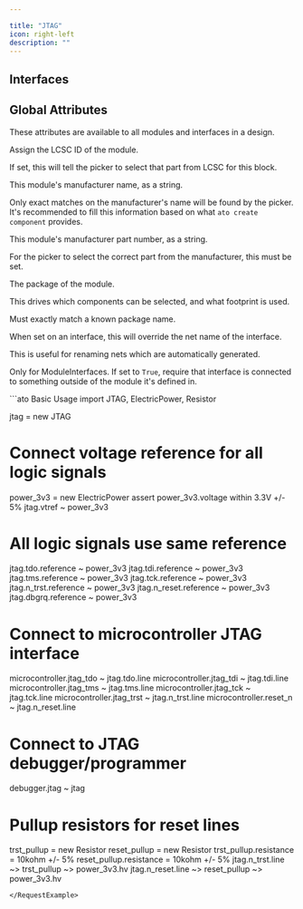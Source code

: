 ```yaml
---

title: "JTAG"
icon: right-left
description: ""
---
```



## Interfaces

<ParamField path='dbgrq' type='ElectricLogic'>
</ParamField>

<ParamField path='n_reset' type='ElectricLogic'>
</ParamField>

<ParamField path='n_trst' type='ElectricLogic'>
</ParamField>

<ParamField path='tck' type='ElectricLogic'>
</ParamField>

<ParamField path='tdi' type='ElectricLogic'>
</ParamField>

<ParamField path='tdo' type='ElectricLogic'>
</ParamField>

<ParamField path='tms' type='ElectricLogic'>
</ParamField>

<ParamField path='vtref' type='ElectricPower'>
</ParamField>


## Global Attributes


These attributes are available to all modules and interfaces in a design.
<ParamField path='lcsc_id' type='str'>

Assign the LCSC ID of the module.

If set, this will tell the picker to select that part from LCSC for this block.
</ParamField>

<ParamField path='manufacturer' type='str'>

This module's manufacturer name, as a string.

Only exact matches on the manufacturer's name will be found by the picker.
It's recommended to fill this information based on what `ato create component`
provides.
</ParamField>

<ParamField path='mpn' type='str'>

This module's manufacturer part number, as a string.

For the picker to select the correct part from the manufacturer,
this must be set.
</ParamField>

<ParamField path='package' type='str'>

The package of the module.

This drives which components can be selected, and what footprint is used.

Must exactly match a known package name.
</ParamField>

<ParamField path='exclude_from_bom' type='bool'>
</ParamField>

<ParamField path='override_net_name' type='str'>

When set on an interface, this will override the net name of the interface.

This is useful for renaming nets which are automatically generated.
</ParamField>

<ParamField path='required' type='bool'>

Only for ModuleInterfaces.
If set to `True`, require that interface is connected to something outside
of the module it's defined in.
</ParamField>

<RequestExample>
```ato Basic Usage
import JTAG, ElectricPower, Resistor

jtag = new JTAG

# Connect voltage reference for all logic signals
power_3v3 = new ElectricPower
assert power_3v3.voltage within 3.3V +/- 5%
jtag.vtref ~ power_3v3

# All logic signals use same reference
jtag.tdo.reference ~ power_3v3
jtag.tdi.reference ~ power_3v3
jtag.tms.reference ~ power_3v3
jtag.tck.reference ~ power_3v3
jtag.n_trst.reference ~ power_3v3
jtag.n_reset.reference ~ power_3v3
jtag.dbgrq.reference ~ power_3v3

# Connect to microcontroller JTAG interface
microcontroller.jtag_tdo ~ jtag.tdo.line
microcontroller.jtag_tdi ~ jtag.tdi.line
microcontroller.jtag_tms ~ jtag.tms.line
microcontroller.jtag_tck ~ jtag.tck.line
microcontroller.jtag_trst ~ jtag.n_trst.line
microcontroller.reset_n ~ jtag.n_reset.line

# Connect to JTAG debugger/programmer
debugger.jtag ~ jtag

# Pullup resistors for reset lines
trst_pullup = new Resistor
reset_pullup = new Resistor
trst_pullup.resistance = 10kohm +/- 5%
reset_pullup.resistance = 10kohm +/- 5%
jtag.n_trst.line ~> trst_pullup ~> power_3v3.hv
jtag.n_reset.line ~> reset_pullup ~> power_3v3.hv
```
</RequestExample>
